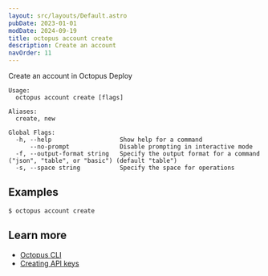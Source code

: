 ```yaml
---
layout: src/layouts/Default.astro
pubDate: 2023-01-01
modDate: 2024-09-19
title: octopus account create
description: Create an account
navOrder: 11
---
```


Create an account in Octopus Deploy

```
Usage:
  octopus account create [flags]

Aliases:
  create, new

Global Flags:
  -h, --help                   Show help for a command
      --no-prompt              Disable prompting in interactive mode
  -f, --output-format string   Specify the output format for a command ("json", "table", or "basic") (default "table")
  -s, --space string           Specify the space for operations

```

## Examples

<SamplesInstance />

```
$ octopus account create

```

## Learn more

- [Octopus CLI](/docs/octopus-rest-api/cli)
- [Creating API keys](/docs/octopus-rest-api/how-to-create-an-api-key)